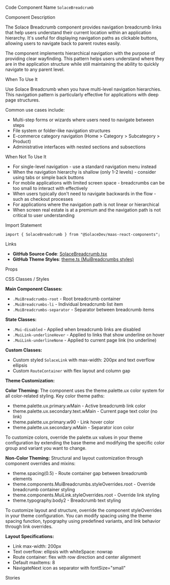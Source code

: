 
<Meta of={SolaceBreadcrumbStories} />

<Title>Solace Breadcrumb</Title>

<Description of={SolaceBreadcrumbStories} />

<Subtitle>Code Component Name</Subtitle>
`SolaceBreadcrumb`

<Subtitle>Component Description</Subtitle>

The Solace Breadcrumb component provides navigation breadcrumb links that help users understand their current location within an application hierarchy. It's useful for displaying navigation paths as clickable buttons, allowing users to navigate back to parent routes easily.

The component implements hierarchical navigation with the purpose of providing clear wayfinding. This pattern helps users understand where they are in the application structure while still maintaining the ability to quickly navigate to any parent level.

<Subtitle>When To Use It</Subtitle>

Use Solace Breadcrumb when you have multi-level navigation hierarchies. This navigation pattern is particularly effective for applications with deep page structures.

Common use cases include:

- Multi-step forms or wizards where users need to navigate between steps
- File system or folder-like navigation structures
- E-commerce category navigation (Home > Category > Subcategory > Product)
- Administrative interfaces with nested sections and subsections

<Subtitle>When Not To Use It</Subtitle>

- For single-level navigation - use a standard navigation menu instead
- When the navigation hierarchy is shallow (only 1-2 levels) - consider using tabs or simple back buttons
- For mobile applications with limited screen space - breadcrumbs can be too small to interact with effectively
- When users typically don't need to navigate backwards in the flow - such as checkout processes
- For applications where the navigation path is not linear or hierarchical
- When screen real estate is at a premium and the navigation path is not critical to user understanding

<Subtitle>Import Statement</Subtitle>

```tsx
import { SolaceBreadcrumb } from "@SolaceDev/maas-react-components";
```

<Subtitle>Links</Subtitle>

- **GitHub Source Code**: [SolaceBreadcrumb.tsx](https://github.com/SolaceDev/maas-react-components/blob/main/src/components/SolaceBreadcrumb.tsx)
- **GitHub Theme Styles**: <a href="https://github.com/SolaceDev/maas-react-components/blob/main/src/resources/theme.ts#:~:text=MuiBreadcrumbs" target="_blank">theme.ts (MuiBreadcrumbs styles)</a>

<Subtitle>Props</Subtitle>

<ArgTypes of={SolaceBreadcrumbStories} />

<Subtitle>CSS Classes / Styles</Subtitle>

**Main Component Classes:**

- `.MuiBreadcrumbs-root` - Root breadcrumb container
- `.MuiBreadcrumbs-li` - Individual breadcrumb list item
- `.MuiBreadcrumbs-separator` - Separator between breadcrumb items

**State Classes:**

- `.Mui-disabled` - Applied when breadcrumb links are disabled
- `.MuiLink-underlineHover` - Applied to links that show underline on hover
- `.MuiLink-underlineNone` - Applied to current page link (no underline)

**Custom Classes:**

- Custom styled `SolaceLink` with max-width: 200px and text overflow ellipsis
- Custom `RouteContainer` with flex layout and column gap

**Theme Customization:**

**Color Theming:**
The component uses the theme.palette.ux color system for all color-related styling. Key color theme paths:

- theme.palette.ux.primary.wMain - Active breadcrumb link color
- theme.palette.ux.secondary.text.wMain - Current page text color (no link)
- theme.palette.ux.primary.w90 - Link hover color
- theme.palette.ux.secondary.wMain - Separator icon color

To customize colors, override the palette.ux values in your theme configuration by extending the base theme and modifying the specific color group and variant you want to change.

**Non-Color Theming:**
Structural and layout customization through component overrides and mixins:

- theme.spacing(0.5) - Route container gap between breadcrumb elements
- theme.components.MuiBreadcrumbs.styleOverrides.root - Override breadcrumb container styling
- theme.components.MuiLink.styleOverrides.root - Override link styling
- theme.typography.body2 - Breadcrumb text styling

To customize layout and structure, override the component styleOverrides in your theme configuration. You can modify spacing using the theme spacing function, typography using predefined variants, and link behavior through link overrides.

**Layout Specifications:**

- Link max-width: 200px
- Text overflow: ellipsis with whiteSpace: nowrap
- Route container: flex with row direction and center alignment
- Default maxItems: 8
- NavigateNext icon as separator with fontSize="small"

<Subtitle>Stories</Subtitle>

<CustomStories />
